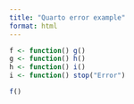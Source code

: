 ```yaml
---
title: "Quarto error example"
format: html
---
```


```r
f <- function() g()
g <- function() h()
h <- function() i()
i <- function() stop("Error")
```

```r
f()
```



